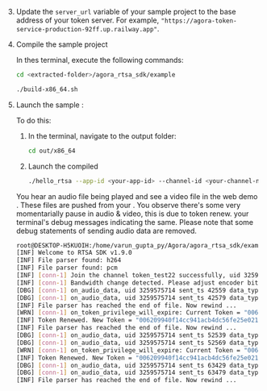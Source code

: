 <PlatformWrapper platform="linux-c">

3. Update the `server_url` variable of your sample project to the base address of your token server. For example, `"https://agora-token-service-production-92ff.up.railway.app"`.

1. Compile the sample project

    In thes terminal, execute the following commands:
    
    ```bash
    cd <extracted-folder>/agora_rtsa_sdk/example
    
    ./build-x86_64.sh
    ```

1. Launch the sample <Vpl k="CLIENT" />:

    To do this:

    1. In the terminal, navigate to the output folder:

        ```bash
        cd out/x86_64
        ```
    
    1. Launch the compiled <Vpl k="CLIENT" />

        ```bash
        ./hello_rtsa --app-id <your-app-id> --channel-id <your-channel-name> --token ""
        ```

    You hear an audio file being played and see a video file in the web demo <Vpl k="CLIENT" />. These files are pushed from your <Vpl k="CLIENT" />. You observe there's some very momentarially pause in audio & video, this is due to token renew.
    your terminal's debug messages indicating the same. Please note that some debug statements of sending audio data are removed. 

    ```bash
    root@DESKTOP-H5KUOIH:/home/varun_gupta_py/Agora/agora_rtsa_sdk/example/out/x86_64# ./hello_rtsa --app-id "209940f14cc941acb4dc56fe25e0217b" --channel-id "token_test22" --token ""
    [INF] Welcome to RTSA SDK v1.9.0
    [INF] File parser found: h264
    [INF] File parser found: pcm
    [INF] [conn-1] Join the channel token_test22 successfully, uid 3259575714 elapsed 521 ms
    [INF] [conn-1] Bandwidth change detected. Please adjust encoder bitrate to 656 kbps
    [DBG] [conn-1] on_audio_data, uid 3259575714 sent_ts 42559 data_type 100, len 640
    [DBG] [conn-1] on_audio_data, uid 3259575714 sent_ts 42579 data_type 100, len 640
    [INF] File parser has reached the end of file. Now rewind ...
    [WRN] [conn-1] on_token_privilege_will_expire: Current Token = "006209940f14cc941acb4dc56fe25e0217bIABsGsrQRxr+hnTfL3aEFZFSqMYx49KexRHJuGfNbDPB0URzDn4AAAAAEAAZyZ8A+rwDZAEAAQCsawJk"
    [INF] Token Renewed. New Token = "006209940f14cc941acb4dc56fe25e0217bIACN7/x9HZ+/nSe9wsU46zE4CaEFjNvvMucJZ234Qx9u6ERzDn4AAAAAEAB6Gm4BD70DZAEAAQDBawJk"
    [INF] File parser has reached the end of file. Now rewind ...
    [DBG] [conn-1] on_audio_data, uid 3259575714 sent_ts 52539 data_type 100, len 640
    [DBG] [conn-1] on_audio_data, uid 3259575714 sent_ts 52569 data_type 100, len 640
    [WRN] [conn-1] on_token_privilege_will_expire: Current Token = "006209940f14cc941acb4dc56fe25e0217bIACN7/x9HZ+/nSe9wsU46zE4CaEFjNvvMucJZ234Qx9u6ERzDn4AAAAAEAB6Gm4BD70DZAEAAQDBawJk"
    [INF] Token Renewed. New Token = "006209940f14cc941acb4dc56fe25e0217bIAAq3oXULwk180yRDpWx8A8q0kH/V4RdVEUeLvGTKnnbGURzDn4AAAAAEADFS2YDJL0DZAEAAQDWawJk"
    [DBG] [conn-1] on_audio_data, uid 3259575714 sent_ts 63429 data_type 100, len 640
    [DBG] [conn-1] on_audio_data, uid 3259575714 sent_ts 63479 data_type 100, len 640
    [INF] File parser has reached the end of file. Now rewind ...
    ```
    
</PlatformWrapper>